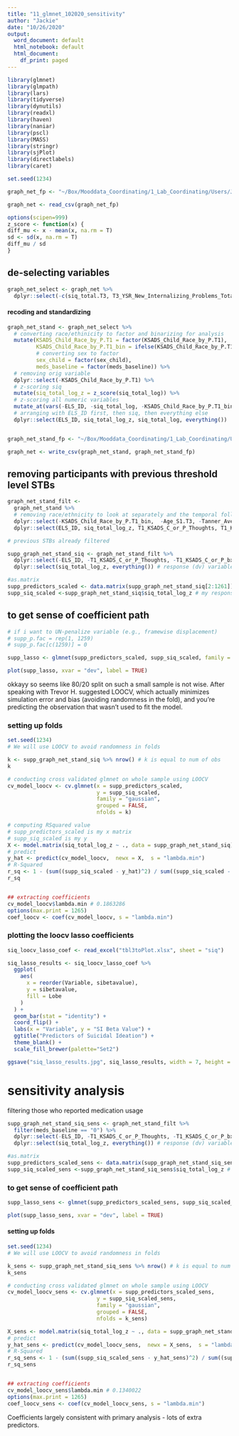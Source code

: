 ```yaml
---
title: "11_glmnet_102020_sensitivity"
author: "Jackie"
date: "10/26/2020"
output:
  word_document: default
  html_notebook: default
  html_document:
    df_print: paged
---
```


```r
library(glmnet)
library(glmpath)
library(lars)
library(tidyverse)
library(dynutils)
library(readxl)
library(haven)
library(naniar)
library(pscl)
library(MASS)
library(stringr)
library(sjPlot)
library(directlabels)
library(caret)

set.seed(1234)
```

```r
graph_net_fp <- "~/Box/Mooddata_Coordinating/1_Lab_Coordinating/Users/JackieSchwartz/PHIND_RS_and_Suicide/Octo2020Analysis/siq_graph.csv"

graph_net <- read_csv(graph_net_fp)
```

```r
options(scipen=999) 
z_score <- function(x) {
diff_mu <- x - mean(x, na.rm = T)
sd <- sd(x, na.rm = T)
diff_mu / sd
}
```

## de-selecting variables
```r
graph_net_select <- graph_net %>%
  dplyr::select(-c(siq_total.T3, T3_YSR_New_Internalizing_Problems_Total_Score))
```

#### recoding and standardizing
```r

graph_net_stand <- graph_net_select %>%
  # converting race/ethinicity to factor and binarizing for analysis
  mutate(KSADS_Child_Race_by_P.T1 = factor(KSADS_Child_Race_by_P.T1),
         KSADS_Child_Race_by_P.T1_bin = ifelse(KSADS_Child_Race_by_P.T1 == "1", "1", "0"),
         # converting sex to factor
         sex_child = factor(sex_child),
         meds_baseline = factor(meds_baseline)) %>%
  # removing orig variable
  dplyr::select(-KSADS_Child_Race_by_P.T1) %>%
  # z-scoring siq
  mutate(siq_total_log_z = z_score(siq_total_log)) %>%
  # z-scoring all numeric variables
  mutate_at(vars(-ELS_ID, -siq_total_log, -KSADS_Child_Race_by_P.T1_bin, -sex_child, -T1_KSADS_C_or_P_Thoughts, -T1_KSADS_C_or_P_bx, -meds_baseline), z_score) %>%
  # arranging with ELS_ID first, then siq, then everything else
  dplyr::select(ELS_ID, siq_total_log_z, siq_total_log, everything())


graph_net_stand_fp <- "~/Box/Mooddata_Coordinating/1_Lab_Coordinating/Users/JackieSchwartz/PHIND_RS_and_Suicide/Octo2020Analysis/siq_graph_net_stand.csv"

graph_net <- write_csv(graph_net_stand, graph_net_stand_fp)
```


## removing participants with previous threshold level STBs
```r
graph_net_stand_filt <- 
  graph_net_stand %>%
  # removing race/ethnicity to look at separately and the temporal follow-up variables
  dplyr::select(-KSADS_Child_Race_by_P.T1_bin,  -Age_S1.T3, -Tanner_Average.T3) %>%
  dplyr::select(ELS_ID, siq_total_log_z, T1_KSADS_C_or_P_Thoughts, T1_KSADS_C_or_P_bx, everything())

# previous STBs already filtered

```

```r
supp_graph_net_stand_siq <- graph_net_stand_filt %>%
  dplyr::select(-ELS_ID, -T1_KSADS_C_or_P_Thoughts, -T1_KSADS_C_or_P_bx, -siq_total_log, -meds_baseline) %>%
  dplyr::select(siq_total_log_z, everything()) # response (dv) variable in first column

#as.matrix
supp_predictors_scaled <- data.matrix(supp_graph_net_stand_siq[2:1261]) # columns 2 - 1260 are predictors
supp_siq_scaled <-supp_graph_net_stand_siq$siq_total_log_z # my response variable
```

## to get sense of coefficient path
```r
# if i want to UN-penalize variable (e.g., framewise displacement)
# supp_p.fac = rep(1, 1259)
# supp_p.fac[c(1259)] = 0

supp_lasso <- glmnet(supp_predictors_scaled, supp_siq_scaled, family = "gaussian", alpha = 1)

plot(supp_lasso, xvar = "dev", label = TRUE)
```

okkayy so seems like 80/20 split on such a small sample is not wise. After speaking with Trevor H. suggested LOOCV, which actually minimizes simulation error and bias (avoiding randomness in the fold), and you're predicting the observation that wasn't used to fit the model.

### setting up folds
```r
set.seed(1234)
# We will use LOOCV to avoid randomness in folds

k <- supp_graph_net_stand_siq %>% nrow() # k is equal to num of obs
k
```


```r
# conducting cross validated glmnet on whole sample using LOOCV
cv_model_loocv <- cv.glmnet(x = supp_predictors_scaled,
                            y = supp_siq_scaled,
                            family = "gaussian",
                            grouped = FALSE,
                            nfolds = k)

# computing RSquared value
# supp_predictors_scaled is my x matrix
# supp_siq_scaled is my y
X <- model.matrix(siq_total_log_z ~ ., data = supp_graph_net_stand_siq)[,-1]
# predict
y_hat <- predict(cv_model_loocv,  newx = X,  s = "lambda.min")
# R-Squared
r_sq <- 1 - (sum((supp_siq_scaled - y_hat)^2) / sum((supp_siq_scaled - mean(supp_siq_scaled))^2))
r_sq


## extracting coefficients
cv_model_loocv$lambda.min # 0.1863286
options(max.print = 1265)
coef_loocv <- coef(cv_model_loocv, s = "lambda.min")
```

### plotting the loocv lasso coefficients
```r
siq_loocv_lasso_coef <- read_excel("tbl3toPlot.xlsx", sheet = "siq")
```

```r
siq_lasso_results <- siq_loocv_lasso_coef %>%
  ggplot(
    aes(
      x = reorder(Variable, sibetavalue),
      y = sibetavalue,
      fill = Lobe
    )
  ) + 
  geom_bar(stat = "identity") +
  coord_flip() +
  labs(x = "Variable", y = "SI Beta Value") +
  ggtitle("Predictors of Suicidal Ideation") +
  theme_blank() +
  scale_fill_brewer(palette="Set2")

ggsave("siq_lasso_results.jpg", siq_lasso_results, width = 7, height = 5)
```

# sensitivity analysis

filtering those who reported medication usage

```r
supp_graph_net_stand_siq_sens <- graph_net_stand_filt %>%
  filter(meds_baseline == "0") %>%
  dplyr::select(-ELS_ID, -T1_KSADS_C_or_P_Thoughts, -T1_KSADS_C_or_P_bx, -siq_total_log, -meds_baseline) %>%
  dplyr::select(siq_total_log_z, everything()) # response (dv) variable in first column

#as.matrix
supp_predictors_scaled_sens <- data.matrix(supp_graph_net_stand_siq_sens[2:1261]) # columns 2 - 1260 are predictors
supp_siq_scaled_sens <-supp_graph_net_stand_siq_sens$siq_total_log_z # my response variable
```

### to get sense of coefficient path
```r
supp_lasso_sens <- glmnet(supp_predictors_scaled_sens, supp_siq_scaled_sens, family = "gaussian", alpha = 1)

plot(supp_lasso_sens, xvar = "dev", label = TRUE)
```

#### setting up folds
```r
set.seed(1234)
# We will use LOOCV to avoid randomness in folds

k_sens <- supp_graph_net_stand_siq_sens %>% nrow() # k is equal to num of obs
k_sens
```


```r
# conducting cross validated glmnet on whole sample using LOOCV
cv_model_loocv_sens <- cv.glmnet(x = supp_predictors_scaled_sens,
                            y = supp_siq_scaled_sens,
                            family = "gaussian",
                            grouped = FALSE,
                            nfolds = k_sens)

X_sens <- model.matrix(siq_total_log_z ~ ., data = supp_graph_net_stand_siq_sens)[,-1]
# predict
y_hat_sens <- predict(cv_model_loocv_sens,  newx = X_sens,  s = "lambda.min")
# R-Squared
r_sq_sens <- 1 - (sum((supp_siq_scaled_sens - y_hat_sens)^2) / sum((supp_siq_scaled_sens - mean(supp_siq_scaled_sens))^2))
r_sq_sens


## extracting coefficients
cv_model_loocv_sens$lambda.min # 0.1340022
options(max.print = 1265)
coef_loocv_sens <- coef(cv_model_loocv_sens, s = "lambda.min")
```

Coefficients largely consistent with primary analysis - lots of extra predictors.
